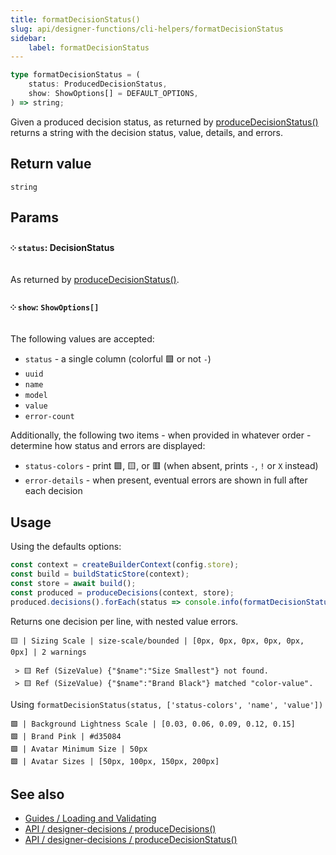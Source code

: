 ```yaml
---
title: formatDecisionStatus()
slug: api/designer-functions/cli-helpers/formatDecisionStatus
sidebar:
    label: formatDecisionStatus
---
```


```ts
type formatDecisionStatus = (
    status: ProducedDecisionStatus,
    show: ShowOptions[] = DEFAULT_OPTIONS,
) => string;
```

Given a produced decision status, as returned by [produceDecisionStatus()](/api/designer-decisions/cli-helpers/produceDecisionStatus) returns a string with the decision status, value, details, and errors.

## Return value

`string`

## Params

#### ༶ `status`: DecisionStatus

As returned by [produceDecisionStatus()](/api/designer-decisions/cli-helpers/produceDecisionStatus).

#### ༶ `show`: `ShowOptions[]`

The following values are accepted:

-   `status` - a single column (colorful 🟩 or not `-`)
-   `uuid`
-   `name`
-   `model`
-   `value`
-   `error-count`

Additionally, the following two items - when provided in whatever order - determine how status and errors are displayed:

-   `status-colors` - print 🟩, 🟨, or 🟥 (when absent, prints `-`, `!` or `X` instead)
-   `error-details` - when present, eventual errors are shown in full after each decision

## Usage

Using the defaults options:

```js "formatDecisionStatus(status)"
const context = createBuilderContext(config.store);
const build = buildStaticStore(context);
const store = await build();
const produced = produceDecisions(context, store);
produced.decisions().forEach(status => console.info(formatDecisionStatus(status)));
```

Returns one decision per line, with nested value errors.

```
🟨 | Sizing Scale | size-scale/bounded | [0px, 0px, 0px, 0px, 0px, 0px] | 2 warnings

 > 🟨 Ref (SizeValue) {"$name":"Size Smallest"} not found.
 > 🟨 Ref (SizeValue) {"$name":"Brand Black"} matched "color-value".
```

Using `formatDecisionStatus(status, ['status-colors', 'name', 'value'])`

```
🟩 | Background Lightness Scale | [0.03, 0.06, 0.09, 0.12, 0.15]
🟩 | Brand Pink | #d35084
🟩 | Avatar Minimum Size | 50px
🟩 | Avatar Sizes | [50px, 100px, 150px, 200px]
```

## See also

-   [Guides / Loading and Validating](/guides/loading-and-validating-design-decisions/)
-   [API / designer-decisions / produceDecisions()](/api/designer-decisions/cli-helpers/produceDecisions)
-   [API / designer-decisions / produceDecisionStatus()](/api/designer-decisions/cli-helpers/produceDecisionStatus)

